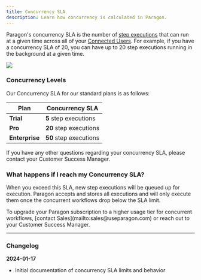 ```yaml
---
title: Concurrency SLA
description: Learn how concurrency is calculated in Paragon.
---
```


Paragon's concurrency SLA is the number of [step executions](../monitoring/viewing-task-history.md#detailed-task-execution) that can run at a given time across all of your [Connected Users](connected-users.md). For example, if you have a concurrency SLA of 20, you can have up to 20 step executions running in the background at a given time.

<Frame>
  <img src="/.gitbook/assets/Viewing Task History in Paragon Connect.png"/>
</Frame>

### Concurrency Levels

Our Concurrency SLA for our standard plans is as follows:

| Plan | Concurrency SLA |
| --- | --- |
| **Trial** | **5** step executions |
| **Pro** | **20** step executions |
| **Enterprise** | **50** step executions |

If you have any other questions regarding your concurrency SLA, please contact your Customer Success Manager.

### What happens if I reach my Concurrency SLA?

When you exceed this SLA, new step executions will be queued up for execution. Paragon accepts and stores all executions and will only execute them once the concurrent workflows drop below the SLA limit.


<Info>
  To upgrade your Paragon subscription to a higher usage tier for concurrent workflows, [contact Sales](mailto:sales@useparagon.com) or reach out to your Customer Success Manager.
</Info>

---

### Changelog

**2024-01-17**
- Initial documentation of concurrency SLA limits and behavior